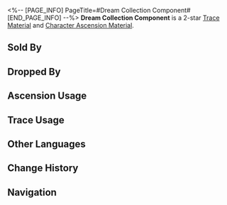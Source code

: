 <%-- [PAGE_INFO]
PageTitle=#Dream Collection Component#
[END_PAGE_INFO] --%>
{{Item Infobox
|id          = 114001
|image       = Item Dream Collection Component.png
|type        = Trace Material
|type2       = Character Ascension Material
|invCategory = Upgrade Materials
|rarity      = 2
|effect      = A storage device for Dreamscape creations. Crude material used for enhancement.
|description = A storage device for broken dreams, providing a fundamental energy source for Dreamscape creations.
|source1     = [[Dreamjolt Troupe]]
|source2     = [[Simulated Universe]] enemies
|source3     = [[Assignment]] rewards
|source4     = [[Embers Exchange]]
|source5     = [[Omni-Synthesizer]] &mdash; Material Exchange
|source6     = [[Calyx (Golden)]]
}}
{{Description|''"Install this device, and you will get a member of the Sweet Dreams Troupe."''}}
'''Dream Collection Component''' is a 2-star [[Trace Material]] and [[Character Ascension Material]].

==Sold By==
{{Shop Availability}}

==Dropped By==
{{Dropped By}}

==Ascension Usage==
{{Ascension Usage}}

==Trace Usage==
{{Trace Usage}}

==Other Languages==
{{Other Languages
|en   = Dream Collection Component
|zhs  = 蓄梦元件
|zht  = 蓄夢元件
|ja   = ドリームコレクションパーツ
|ko   = 꿈 저장 부품
|es   = Componente del acumulador de sueños
|fr   = Composant de stockage des rêves
|ru   = Компонент коллекции снов
|th   = Dream Collection Component
|vi   = Thiết Bị Lưu Giữ Giấc Mơ
|de   = Komponente der Traumkollektion
|id   = Dream Collection Component
|pt   = Componente da Coleção de Sonhos
}}

==Change History==
{{Change History|2.0}}

==Navigation==
{{Upgrade Material Navbox}}